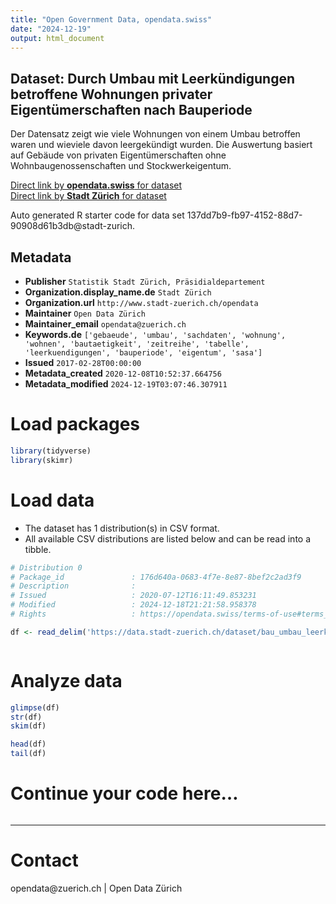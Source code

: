 ```yaml
---
title: "Open Government Data, opendata.swiss"
date: "2024-12-19"
output: html_document
---
```


## Dataset: Durch Umbau mit Leerkündigungen betroffene Wohnungen privater Eigentümerschaften nach Bauperiode


Der Datensatz zeigt wie viele Wohnungen von einem Umbau betroffen waren und wieviele davon leergekündigt wurden. Die Auswertung basiert auf Gebäude von privaten Eigentümerschaften ohne Wohnbaugenossenschaften und Stockwerkeigentum.


[Direct link by **opendata.swiss** for dataset](https://opendata.swiss/de/dataset/durch-umbau-mit-leerkundigungen-betroffene-wohnungen-privater-eigentumerschaften-seit-2009)<br>
[Direct link by **Stadt Zürich** for dataset](https://data.stadt-zuerich.ch/dataset/bau_umbau_leerkuendigung_whg_baujahr_personen_od5051)

Auto generated R starter code for data set 137dd7b9-fb97-4152-88d7-90908d61b3db@stadt-zurich.

## Metadata

- **Publisher** `Statistik Stadt Zürich, Präsidialdepartement`
- **Organization.display_name.de** `Stadt Zürich`
- **Organization.url** `http://www.stadt-zuerich.ch/opendata`
- **Maintainer** `Open Data Zürich`
- **Maintainer_email** `opendata@zuerich.ch`
- **Keywords.de** `['gebaeude', 'umbau', 'sachdaten', 'wohnung', 'wohnen', 'bautaetigkeit', 'zeitreihe', 'tabelle', 'leerkuendigungen', 'bauperiode', 'eigentum', 'sasa']`
- **Issued** `2017-02-28T00:00:00`
- **Metadata_created** `2020-12-08T10:52:37.664756`
- **Metadata_modified** `2024-12-19T03:07:46.307911`


# Load packages

```r

library(tidyverse)
library(skimr)

```

# Load data

-   The dataset has 1 distribution(s) in CSV format.
-   All available CSV distributions are listed below and can be read into a tibble.

```r

# Distribution 0
# Package_id               : 176d640a-0683-4f7e-8e87-8bef2c2ad3f9
# Description              : 
# Issued                   : 2020-07-12T16:11:49.853231
# Modified                 : 2024-12-18T21:21:58.958378
# Rights                   : https://opendata.swiss/terms-of-use#terms_open

df <- read_delim('https://data.stadt-zuerich.ch/dataset/bau_umbau_leerkuendigung_whg_baujahr_personen_od5051/download/BAU505OD5051.csv')



```

# Analyze data

```r

glimpse(df)
str(df)
skim(df)

head(df)
tail(df)

```

# Continue your code here...

```r

```

------------------------------------------------------------------------

# Contact

opendata@zuerich.ch | Open Data Zürich
